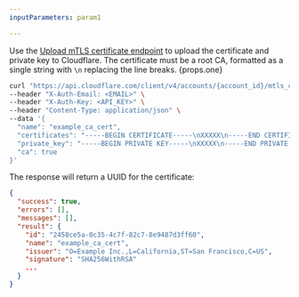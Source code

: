 ```yaml
---
inputParameters: param1

---
```



Use the [Upload mTLS certificate endpoint](/api/operations/m-tls-certificate-management-upload-m-tls-certificate) to upload the certificate and private key to Cloudflare. The certificate must be a root CA, formatted as a single string with `\n` replacing the line breaks. {props.one}

```bash
curl "https://api.cloudflare.com/client/v4/accounts/{account_id}/mtls_certificates" \
--header "X-Auth-Email: <EMAIL>" \
--header "X-Auth-Key: <API_KEY>" \
--header "Content-Type: application/json" \
--data '{
  "name": "example_ca_cert",
  "certificates": "-----BEGIN CERTIFICATE-----\nXXXXX\n-----END CERTIFICATE-----",
  "private_key": "-----BEGIN PRIVATE KEY-----\nXXXXX\n-----END PRIVATE KEY-----",
  "ca": true
}'
```

The response will return a UUID for the certificate:

```json null {6}
{
  "success": true,
  "errors": [],
  "messages": [],
  "result": {
    "id": "2458ce5a-0c35-4c7f-82c7-8e9487d3ff60",
    "name": "example_ca_cert",
    "issuer": "O=Example Inc.,L=California,ST=San Francisco,C=US",
    "signature": "SHA256WithRSA"
    ...
  }
}
```
